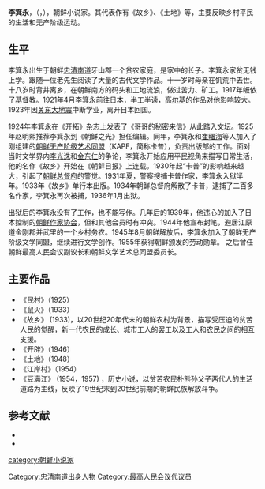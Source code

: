 '''李箕永'''，（{{lang-ko|이기영}}，{{bd|1895年||1984年|8月9日}}），朝鲜小说家。其代表作有《故乡》、《土地》等，主要反映乡村平民的生活和无产阶级运动。

==生平==
李箕永出生于朝鲜[[忠清南道|忠清南道]]牙山郡一个贫农家庭，是家中的长子。李箕永家贫无钱上学。跟随一位老先生阅读了大量的古代文学作品。十一岁时母亲在饥荒中去世。十八岁时背井离乡，在朝鲜南方的码头和工地流浪，做过苦力、矿工。1917年皈依了基督教。1921年4月李箕永前往日本，半工半读，[[马克西姆·高尔基|高尔基]]的作品对他影响较大。1923年因[[关东大地震|关东大地震]]中断学业，离开日本回国。

1924年李箕永在《开拓》杂志上发表了《哥哥的秘密来信》从此踏入文坛。1925年赵明熙推荐李箕永到《朝鲜之光》担任编辑。同年，李箕永和[[崔曙海|崔曙海]]等人加入了刚组建的[[朝鲜无产阶级艺术同盟|朝鲜无产阶级艺术同盟]]（KAPF，简称卡普），负责出版部的工作。面对当时文学界内[[李光洙|李光洙]]和[[金东仁|金东仁]]的争论，李箕永开始应用平民视角来描写日常生活，他的名作《故乡》开始在《朝鲜日报》上连载。1930年起“卡普”的影响越来越大，引起了[[朝鲜总督府|朝鲜总督府]]的警觉。1931年夏，警察搜捕卡普作家，李箕永入狱半年。1933年《故乡》单行本出版。1934年朝鲜总督府解散了卡普，逮捕了二百多名作家，李箕永再次被捕，1936年1月出狱。

出狱后的李箕永没有了工作，也不能写作。几年后的1939年，他违心的加入了日本控制的[[朝鲜作家协会|朝鲜作家协会]]，但和其他会员时有冲突。1944年他宣布封笔，避居江原道金刚郡并武里的一个乡村务农。1945年8月朝鲜解放后，李箕永加入了朝鲜无产阶级文学同盟，继续进行文学创作。1955年获得朝鲜颁发的劳动勋章。 之后曾任朝鲜最高人民会议副议长和朝鲜文学艺术总同盟委员长。

==主要作品==
*《民村》（1925）
*《鼠火》（1933）
*《故乡》 (1933)，以20世纪20年代末的朝鲜农村为背景，描写受压迫的贫苦人民的觉醒，新一代农民的成长、城市工人的罢工以及工人和农民之间的相互支援。
*《开辟》（1946）
*《土地》（1948）
*《江岸村》（1954）
*《豆满江》 (1954，1957) ，历史小说，以贫苦农民朴熊孙父子两代人的生活道路为主线，反映了19世纪末到20世纪前期的朝鲜民族解放斗争。

==参考文献==
*{{cite book|author=|title=中国大百科全书|edition=第二版|series=第15册|publisher=中国大百科全书出版社|location=北京|year=2009|pages=531}}
*{{cite book|author=[[冯剑秋|冯剑秋]]|title=外国名作家传（中）|year=1979年|publisher=中国社会科学出版社.|page=10-14页}}

[[category:朝鲜小说家|category:朝鲜小说家]]
[[Category:忠清南道出身人物|Category:忠清南道出身人物]]
[[Category:最高人民会议代议员|Category:最高人民会议代议员]]